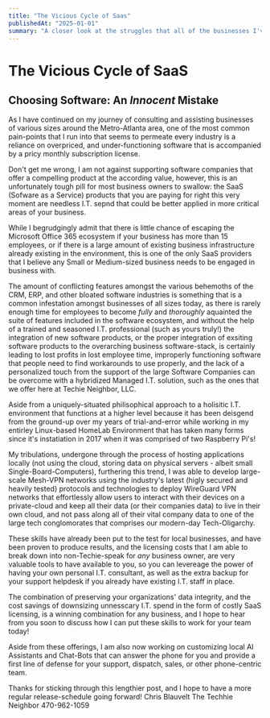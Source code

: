 ```yaml
---
title: "The Vicious Cycle of Saas"
publishedAt: "2025-01-01" 
summary: "A closer look at the struggles that all of the businesses I've helped share - software and the user interactions behind it."
---
```

# The Vicious Cycle of SaaS
## Choosing Software: An *Innocent* Mistake

As I have continued on my journey of consulting and assisting businesses of various sizes around the Metro-Atlanta area, one of the most common pain-points that I run into that seems to permeate every industry is a reliance on overpriced, and under-functioning software that is accompanied by a pricy monthly subscription license. 

Don't get me wrong, I am not against supporting software companies that offer a compelling product at the according value, however, this is an unfortunately tough pill for most business owners to swallow: the SaaS (Sofware as a Service) products that you are paying for right this very moment are needless I.T. sepnd that could be better applied in more critical areas of your business. 

While I begrudgingly admit that there is little chance of escaping the Microsoft Office 365 ecosystem if your business has more than 15 employees, or if there is a large amount of existing business infrastructure already existing in the environment, this is one of the only SaaS providers that I believe any Small or Medium-sized business needs to be engaged in business with.

The amount of conflicting features amongst the various behemoths of the CRM, ERP, and other bloated software industries is something that is a common infestation amongst businesses of all sizes today, as there is rarely enough time for employees to become *fully* and *thoroughly* aquainted the suite of features included in the software ecosystem, and without the help of a trained and seasoned I.T. professional (such as yours truly!) the integration of new software products, or the proper integration of exsiting software products to the overarching business software-stack, is certainly leading to lost profits in lost employee time, improperly functioning software that people need to find workarounds to use properly, and the lack of a personalized touch from the support of the large Software Companies can be overcome with a hybridized Managed I.T. solution, such as the ones that we offer here at Techie Neighbor, LLC. 

Aside from a uniquely-situated philisophical approach to a holisitic I.T. environment that functions at a higher level because it has been deisgend from the ground-up over my years of trial-and-error while working in my entirley Linux-based HomeLab Environment that has taken many forms since it's instatiation in 2017 when it was comprised of two Raspberry Pi's!

My tribulations, undergone through the process of hosting applications locally (not using the cloud, storing data on physical servers - albeit small Single-Board-Computers), furthering this trend, I was able to develop large-scale Mesh-VPN networks using the industry's latest (higly secured and heavily tested) protocols and technologies to deploy WireGuard VPN networks that effortlessly allow users to interact with their devices on a private-cloud and keep all their data (or their companies data) to live in their own cloud, and not pass along all of their vital company data to one of the large tech conglomorates that comprises our modern-day Tech-Oligarchy.

These skills have already been put to the test for local businesses, and have been proven to produce results, and the licensing costs that I am able to break down into non-Techie-speak for *any* business owner, are very valuable tools to have available to you, so you can levereage the power of having your own personal I.T. consultant, as well as the extra backup for your support helpdesk if you already have existing I.T. staff in place.

The combination of preserving your organizations' data integrity, and the cost savings of downsizing unnesscary I.T. spend in the form of costly SaaS licensing, is a winning combination for any business, and I hope to hear from you soon to discuss how I can put these skills to work for your team today! 

Aside from these offerings, I am also now working on customizing local AI Assistants and Chat-Bots that can answer the phone for you and provide a first line of defense for your support, dispatch, sales, or other phone-centric team. 

Thanks for sticking through this lengthier post, and I hope to have a more regular release-schedule going forward!
Chris Blauvelt
The Techhie Neighbor
470-962-1059 

